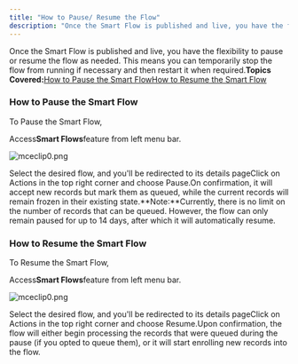 ```yaml
---
title: "How to Pause/ Resume the Flow"
description: "Once the Smart Flow is published and live, you have the flexibility to pause or resume the flow as needed. This means you can temporarily stop the flo..."
---
```


Once the Smart Flow is published and live, you have the flexibility to pause or resume the flow as needed. This means you can temporarily stop the flow from running if necessary and then restart it when required.**Topics Covered:**[How to Pause the Smart Flow](https://support.salesmate.io/hc/en-us/articles/36757324082841-How-to-Pause-Resume-the-Flow#h_01J7GA54HZ78EBAJ3H688QBGKN)[How to Resume the Smart Flow](https://support.salesmate.io/hc/en-us/articles/36757324082841-How-to-Pause-Resume-the-Flow#h_01J7JA0ZMHPAY65CAZ8SFY8BQF)

### How to Pause the Smart Flow

To Pause the Smart Flow,

Access**Smart Flows**feature from left menu bar.

![mceclip0.png](./images/mceclip0-8.png)

Select the desired flow, and you'll be redirected to its details pageClick on Actions in the top right corner and choose Pause.On confirmation, it will accept new records but mark them as queued, while the current records will remain frozen in their existing state.**Note:**Currently, there is no limit on the number of records that can be queued. However, the flow can only remain paused for up to 14 days, after which it will automatically resume.

### How to Resume the Smart Flow

To Resume the Smart Flow,

Access**Smart Flows**feature from left menu bar.

![mceclip0.png](./images/mceclip0-8.png)

Select the desired flow, and you'll be redirected to its details pageClick on Actions in the top right corner and choose Resume.Upon confirmation, the flow will either begin processing the records that were queued during the pause (if you opted to queue them), or it will start enrolling new records into the flow.
